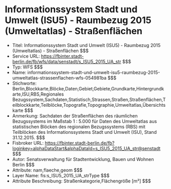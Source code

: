 # Informationssystem Stadt und Umwelt (ISU5) - Raumbezug 2015 (Umweltatlas) - Straßenflächen
- Titel: Informationssystem Stadt und Umwelt (ISU5) - Raumbezug 2015 (Umweltatlas) - Straßenflächen $$$
- Service URL: https://fbinter.stadt-berlin.de/fb/wfs/data/senstadt/s_ISU5_2015_UA_str $$$
- Typ: WFS $$$
- Name: informationssystem-stadt-und-umwelt-isu5-raumbezug-2015-umweltatlas-strassenflachen-wfs-054981ba $$$
- Stichworte: Berlin,Blockkarte,Blöcke,Daten,Gebiet,Gebiete,Grundkarte,Hintergrundkarte,ISU,RBS,Regionales Bezugssystem,Sachdaten,Statistisch,Strassen,Straßen,Straßenflächen,Teilblockkarte,Teilblöcke,Topografie,Topographie,Umweltatlas,Übersichtskarte $$$
- Anmerkung: Sachdaten der Straßenflächen des räumlichen Bezugssystems im Maßstab 1 : 5.000 für Daten des Umweltatlas aus statistischen Blöcken des regionalen Bezugssystems (RBS) mit Teilblöcken des Informationssystems Stadt und Umwelt (ISU), Stand 31.12.2015. $$$
- Fisbroker URL: https://fbinter.stadt-berlin.de/fb?loginkey=alphaDataStart&alphaDataId=s_ISU5_2015_UA_str@senstadt $$$
- Autor: Senatsverwaltung für Stadtentwicklung, Bauen und Wohnen Berlin $$$
- Attribute: nam,flaeche,geom $$$
- Layer Name: fis:s_ISU5_2015_UA_strType $$$
- Attribute Beschreibung: Straßenkategorie,Flächengröße [m²] $$$
